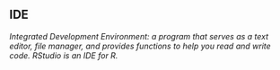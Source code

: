 ## IDE

<dfn>Integrated Development Environment: a program that serves as a text editor, file manager, and provides functions to help you read and write code. RStudio is an IDE for R.</dfn>


